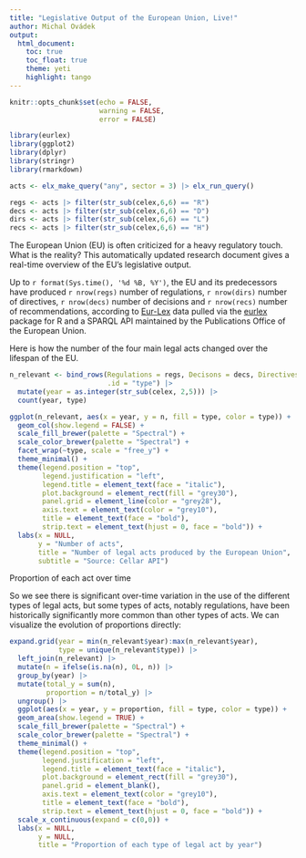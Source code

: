 ```yaml
---
title: "Legislative Output of the European Union, Live!"
author: Michal Ovádek
output: 
  html_document:
    toc: true
    toc_float: true
    theme: yeti
    highlight: tango
---
```


```r
knitr::opts_chunk$set(echo = FALSE,
                      warning = FALSE,
                      error = FALSE)
```


```r
library(eurlex)
library(ggplot2)
library(dplyr)
library(stringr)
library(rmarkdown)

acts <- elx_make_query("any", sector = 3) |> elx_run_query()

regs <- acts |> filter(str_sub(celex,6,6) == "R")
decs <- acts |> filter(str_sub(celex,6,6) == "D")
dirs <- acts |> filter(str_sub(celex,6,6) == "L")
recs <- acts |> filter(str_sub(celex,6,6) == "H")
```

The European Union (EU) is often criticized for a heavy regulatory touch. What is the reality? This automatically updated research document gives a real-time overview of the EU's legislative output.

Up to ```r format(Sys.time(), '%d %B, %Y')```, the EU and its predecessors have produced ```r nrow(regs)``` number of regulations, ```r nrow(dirs)``` number of directives, ```r nrow(decs)``` number of decisions and ```r nrow(recs)``` number of recommendations, according to [Eur-Lex](https://eur-lex.europa.eu/homepage.html) data pulled via the [eurlex](https://github.com/michalovadek/eurlex) package for R and a SPARQL API maintained by the Publications Office of the European Union.

Here is how the number of the four main legal acts changed over the lifespan of the EU.

```r

n_relevant <- bind_rows(Regulations = regs, Decisons = decs, Directives = dirs, Recommendations = recs,
                        .id = "type") |> 
  mutate(year = as.integer(str_sub(celex, 2,5))) |> 
  count(year, type)

ggplot(n_relevant, aes(x = year, y = n, fill = type, color = type)) +
  geom_col(show.legend = FALSE) +
  scale_fill_brewer(palette = "Spectral") +
  scale_color_brewer(palette = "Spectral") +
  facet_wrap(~type, scale = "free_y") +
  theme_minimal() +
  theme(legend.position = "top",
        legend.justification = "left",
        legend.title = element_text(face = "italic"),
        plot.background = element_rect(fill = "grey30"),
        panel.grid = element_line(color = "grey28"),
        axis.text = element_text(color = "grey10"),
        title = element_text(face = "bold"),
        strip.text = element_text(hjust = 0, face = "bold")) +
  labs(x = NULL,
       y = "Number of acts",
       title = "Number of legal acts produced by the European Union",
       subtitle = "Source: Cellar API")

```

Proportion of each act over time

So we see there is significant over-time variation in the use of the different types of legal acts, but some types of acts, notably regulations, have been historically significantly more common than other types of acts. We can visualize the evolution of proportions directly:

```r

expand.grid(year = min(n_relevant$year):max(n_relevant$year),
            type = unique(n_relevant$type)) |> 
  left_join(n_relevant) |> 
  mutate(n = ifelse(is.na(n), 0L, n)) |> 
  group_by(year) |> 
  mutate(total_y = sum(n),
         proportion = n/total_y) |> 
  ungroup() |> 
  ggplot(aes(x = year, y = proportion, fill = type, color = type)) +
  geom_area(show.legend = TRUE) +
  scale_fill_brewer(palette = "Spectral") +
  scale_color_brewer(palette = "Spectral") +
  theme_minimal() +
  theme(legend.position = "top",
        legend.justification = "left",
        legend.title = element_text(face = "italic"),
        plot.background = element_rect(fill = "grey30"),
        panel.grid = element_blank(),
        axis.text = element_text(color = "grey10"),
        title = element_text(face = "bold"),
        strip.text = element_text(hjust = 0, face = "bold")) +
  scale_x_continuous(expand = c(0,0)) +
  labs(x = NULL,
       y = NULL,
       title = "Proportion of each type of legal act by year")

```


